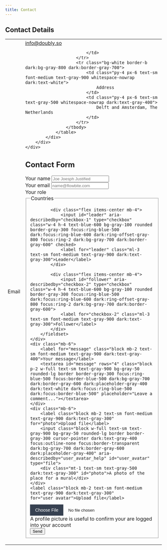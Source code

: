 ```yaml
---
title: Contact
---
```


<script>
let form
let msg

async function submit(e) {
    e.preventDefault()
    
    let formData = new FormData(form)
    let reply = await fetch('/', {
        method: 'POST',
        headers: { "Content-Type": "multipart/form-data" },
        body: new URLSearchParams(formData).toString()
    })
    msg = 'Form successfully submitted'
}
</script>

<style>
    #msg {
        border: thick solid black;
        background: green;
    }

    @media (prefers-color-scheme: dark) {
        input[type="file"]::file-selector-button {
            background: #4b5563;
            color: #fff;
        }
    }

    input[type="file"]::file-selector-button {
        -webkit-margin-start: -1rem;
        -webkit-margin-end: 1rem;
        background: #374151;
        border: 0;
        color: #fff;
        cursor: pointer;
        font-size: .875rem;
        font-weight: 500;
        margin-inline-end: 1rem;
        margin-inline-start: -1rem;
        padding: .625rem 1rem .625rem 2rem;
    }
</style>

## Contact Details

<section class="p-4 bg-white rounded-lg border border-gray-200 shadow-md sm:p-6 lg:p-8 dark:bg-gray-800 dark:border-gray-700">
<div class="flex flex-col">
    <div class="sm:-mx-6 lg:-mx-8">
        <div class="inline-block py-2 min-w-full sm:px-6 lg:px-8">
            <div class="overflow-hidden shadow-md sm:rounded-lg">
                <table class="min-w-full">
                    <tbody>
                        <tr class="bg-white border-b dark:bg-gray-800 dark:border-gray-700">
                            <td class="py-4 px-6 text-sm font-medium text-gray-900 whitespace-nowrap dark:text-white">
                                Email
                            </td>
                            <td class="py-4 px-6 text-sm text-gray-500 whitespace-nowrap dark:text-gray-400">
                                <a href='mailto:info@doubly.so'>info@doubly.so</a>

                            </td>
                        </tr>
                        <tr class="bg-white border-b dark:bg-gray-800 dark:border-gray-700">
                            <td class="py-4 px-6 text-sm font-medium text-gray-900 whitespace-nowrap dark:text-white">
                                Address
                            </td>
                            <td class="py-4 px-6 text-sm text-gray-500 whitespace-nowrap dark:text-gray-400">
                                Delft and Amsterdam, The Netherlands
                            </td>
                        </tr>
                    </tbody>
                </table>
            </div>
        </div>
    </div>
</div>
</section>

## Contact Form

<section class="p-4 bg-white rounded-lg border border-gray-200 shadow-md sm:p-6 lg:p-8 dark:bg-gray-800 dark:border-gray-700 bg-gray-200">
<form bind:this={form} name="contact" method="POST" data-netlify="true">
    <input type="hidden" name="form-name" value="contact">
    <div class="mb-6">
        <label for="name" class="block mb-2 text-sm font-medium text-gray-900 dark:text-gray-300">Your name</label>
        <input type="name" id="name" class="bg-gray-50 border border-gray-300 text-gray-900 text-sm rounded-lg focus:ring-blue-500 focus:border-blue-500 block w-full p-2.5 dark:bg-gray-700 dark:border-gray-600 dark:placeholder-gray-400 dark:text-white dark:focus:ring-blue-500 dark:focus:border-blue-500" placeholder="Joe Joesph Justified" required>
    </div>
    <div class="mb-6">
        <label for="email" class="block mb-2 text-sm font-medium text-gray-900 dark:text-gray-300">Your email</label>
        <input type="email" id="email" class="bg-gray-50 border border-gray-300 text-gray-900 text-sm rounded-lg focus:ring-blue-500 focus:border-blue-500 block w-full p-2.5 dark:bg-gray-700 dark:border-gray-600 dark:placeholder-gray-400 dark:text-white dark:focus:ring-blue-500 dark:focus:border-blue-500" placeholder="name@flowbite.com" required>
    </div>
    <div class="mb-6">
        <label for="role" class="block mb-2 text-sm font-medium text-gray-900 dark:text-gray-300">Your role</label>
        <fieldset id="role">
            <legend class="sr-only">Countries</legend>

            <div class="flex items-center mb-4">
                <input id="leader" aria-describedby="checkbox-1" type="checkbox" class="w-4 h-4 text-blue-600 bg-gray-100 rounded border-gray-300 focus:ring-blue-500 dark:focus:ring-blue-600 dark:ring-offset-gray-800 focus:ring-2 dark:bg-gray-700 dark:border-gray-600" checked>
                <label for="leader" class="ml-3 text-sm font-medium text-gray-900 dark:text-gray-300">Leader</label>
            </div>

            <div class="flex items-center mb-4">
                <input id="follower" aria-describedby="checkbox-2" type="checkbox" class="w-4 h-4 text-blue-600 bg-gray-100 rounded border-gray-300 focus:ring-blue-500 dark:focus:ring-blue-600 dark:ring-offset-gray-800 focus:ring-2 dark:bg-gray-700 dark:border-gray-600">
                <label for="checkbox-2" class="ml-3 text-sm font-medium text-gray-900 dark:text-gray-300">Follower</label>
            </div>
        </fieldset>
    </div>
    <div class="mb-6">
        <label for="message" class="block mb-2 text-sm font-medium text-gray-900 dark:text-gray-400">Your message</label>
        <textarea id="message" rows="4" class="block p-2 w-full text-sm text-gray-900 bg-gray-50 rounded-lg border border-gray-300 focus:ring-blue-500 focus:border-blue-500 dark:bg-gray-700 dark:border-gray-600 dark:placeholder-gray-400 dark:text-white dark:focus:ring-blue-500 dark:focus:border-blue-500" placeholder="Leave a comment..."></textarea>
    </div>
    <div class="mb-6">
        <label class="block mb-2 text-sm font-medium text-gray-900 dark:text-gray-300" for="photo">Upload file</label>
        <input class="block w-full text-sm text-gray-900 bg-gray-50 rounded-lg border border-gray-300 cursor-pointer dark:text-gray-400 focus:outline-none focus:border-transparent dark:bg-gray-700 dark:border-gray-600 dark:placeholder-gray-400" aria-describedby="user_avatar_help" id="user_avatar" type="file">
        <div class="mt-1 text-sm text-gray-500 dark:text-gray-300" id="photo">A photo of the place for a mural</div>
    </div>
    <label class="block mb-2 text-sm font-medium text-gray-900 dark:text-gray-300" for="user_avatar">Upload file</label>
<input class="block w-full text-sm text-gray-900 bg-gray-50 rounded-lg border border-gray-300 cursor-pointer dark:text-gray-400 focus:outline-none focus:border-transparent dark:bg-gray-700 dark:border-gray-600 dark:placeholder-gray-400" aria-describedby="user_avatar_help" id="user_avatar" type="file">
<div class="mt-1 text-sm text-gray-500 dark:text-gray-300" id="user_avatar_help">A profile picture is useful to confirm your are logged into your account</div>
    <button on:click={submit} type="submit" class="text-white bg-blue-700 hover:bg-blue-800 focus:ring-4 focus:ring-blue-300 font-medium rounded-lg text-sm w-full sm:w-auto px-5 py-2.5 text-center dark:bg-blue-600 dark:hover:bg-blue-700 dark:focus:ring-blue-800">Send</button>
</form>

